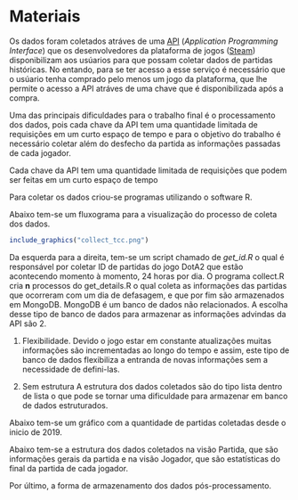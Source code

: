 # Materiais

Os dados foram coletados atráves de uma [API](https://en.wikipedia.org/wiki/Application_programming_interface)
(*Application Programming Interface*) que os desenvolvedores da plataforma de jogos
([Steam](https://steamcommunity.com/)) disponibilizam aos usúarios para que possam coletar dados de partidas
históricas. No entando, para se ter acesso a esse serviço é necessário que o usúario tenha comprado pelo menos
um jogo da plataforma, que lhe permite o acesso a API atráves de uma chave que é disponibilizada após a compra.

Uma das principais dificuldades para o trabalho final é o processamento dos dados, pois cada chave da API tem uma
quantidade limitada de requisições em um curto espaço de tempo e para o objetivo do trabalho é necessário coletar além
do desfecho da partida as informações passadas de cada jogador.


Cada chave da API tem uma
quantidade limitada de requisições que podem ser feitas em um curto espaço de tempo


Para coletar os dados criou-se programas utilizando o software R.

Abaixo tem-se um fluxograma para a visualização do processo de coleta dos dados.

```r
include_graphics("collect_tcc.png")

```

Da esquerda para a direita, tem-se um script chamado de *get\_id.R* o qual é
responsável por coletar ID de partidas do jogo DotA2 que estão acontecendo
momento à momento, 24 horas por dia. O programa collect.R cria **n** processos do
get_details.R o qual coleta as informações das partidas que ocorreram com um dia
de defasagem, e que por fim são armazenados em MongoDB. MongoDB é um banco de
dados não relacionados. A escolha desse tipo de banco de dados para armazenar as
informações advindas da API são 2.

1. Flexibilidade.
Devido o jogo estar em constante atualizações muitas informações são
incrementadas ao longo do tempo e assim, este tipo de banco de dados flexibiliza
a entranda de novas informações sem a necessidade de defini-las.

2. Sem estrutura
A estrutura dos dados coletados são do tipo lista dentro de lista o que pode se
tornar uma dificuldade para armazenar em banco de dados estruturados.

Abaixo tem-se um gráfico com a quantidade de partidas coletadas desde o inicio
de 2019.






Abaixo tem-se a estrutura dos dados coletados na visão Partida, que são
informações gerais da partida e na visão Jogador, que são estatísticas do final
da partida de cada jogador.





Por último, a forma de armazenamento dos dados pós-processamento.
